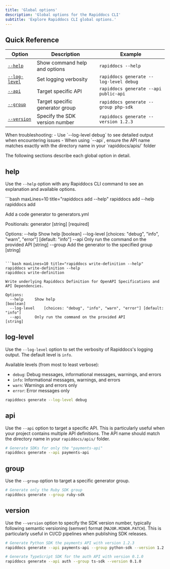 ```yaml
---
title: 'Global options'
description: 'Global options for the Rapiddocs CLI'
subtitle: 'Explore Rapiddocs CLI global options.'
---
```


## Quick Reference

| Option | Description | Example |
|--------|-------------|---------|
| [`--help`](#help) | Show command help and options | `rapiddocs --help` |
| [`--log-level`](#log-level) | Set logging verbosity | `rapiddocs generate --log-level debug` |
| [`--api`](#api) | Target specific API | `rapiddocs generate --api public-api` |
| [`--group`](#group) | Target specific generator group | `rapiddocs generate --group php-sdk` |
| [`--version`](#version) | Specify the SDK version number | `rapiddocs generate --version 1.2.3` |

<Tip>
When troubleshooting:
- Use `--log-level debug` to see detailed output when encountering issues
- When using `--api`, ensure the API name matches exactly with the directory name in your `rapiddocs/apis/` folder
</Tip>

The following sections describe each global option in detail.

## help

Use the `--help` option with any Rapiddocs CLI command to see an explanation and available options. 

<CodeBlocks>
```bash maxLines=10 title="rapiddocs add --help"
rapiddocs add --help
rapiddocs add <generator>

Add a code generator to generators.yml

Positionals:
  generator                                                [string] [required]

Options:
  --help     Show help                                               [boolean]
  --log-level    [choices: "debug", "info", "warn", "error"] [default: "info"]
  --api      Only run the command on the provided API                 [string]
  --group    Add the generator to the specified group                 [string]
```

```bash maxLines=10 title="rapiddocs write-definition --help"
rapiddocs write-definition --help
rapiddocs write-definition

Write underlying Rapiddocs Definition for OpenAPI Specifications and API Dependencies.

Options:
  --help     Show help                                               [boolean]
  --log-level    [choices: "debug", "info", "warn", "error"] [default: "info"]
  --api      Only run the command on the provided API                 [string]
```
</CodeBlocks>

## log-level

Use the `--log-level` option to set the verbosity of Rapiddocs's logging output. The default level is `info`.

Available levels (from most to least verbose):
- `debug`: Debug messages, informational messages, warnings, and errors
- `info`: Informational messages, warnings, and errors
- `warn`: Warnings and errors only
- `error`: Error messages only

```bash
rapiddocs generate --log-level debug
```

## api

Use the `--api` option to target a specific API. This is particularly useful when your project contains multiple API definitions. The API name should match the directory name in your `rapiddocs/apis/` folder.

```bash
# Generate SDKs for only the "payments-api"
rapiddocs generate --api payments-api
```

## group

Use the `--group` option to target a specific generator group.

```bash
# Generate only the Ruby SDK group
rapiddocs generate --group ruby-sdk
```

## version

Use the `--version` option to specify the SDK version number, typically following semantic versioning (semver) format (`MAJOR.MINOR.PATCH`). This is particularly useful in CI/CD pipelines when publishing SDK releases.

```bash
# Generate Python SDK the payments API with version 1.2.3
rapiddocs generate --api payments-api --group python-sdk --version 1.2.3

# Generate TypeScript SDK for the auth API with version 0.1.0
rapiddocs generate --api auth --group ts-sdk --version 0.1.0
```